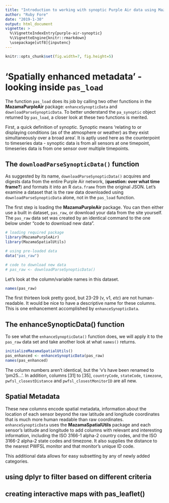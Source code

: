 ```yaml
---
title: "Introduction to working with synoptic Purple Air data using MazamaPurpleAir"
author: "Ruby Fore"
date: "2019-1-30"
output: html_document
vignette: >
  %\VignetteIndexEntry{purple-air-synoptic}
  %\VignetteEngine{knitr::rmarkdown}
  \usepackage[utf8]{inputenc}
---
```


```r
knitr::opts_chunk$set(fig.width=7, fig.height=5)
```


# 'Spatially enhanced metadata' - looking inside `pas_load`

The function `pas_load` does its job by calling two other functions in the **MazamaPurpleAir** package: `enhanceSynopticData` and `downloadParseSynopticData`. To better understand the `pa_synoptic` object returned by `pas_load`, a closer look at these two functions is merited. 

First, a quick definition of synoptic. Synoptic means 'relating to or displaying conditions (as of the atmosphere or weather) as they exist simultaneously over a broad area'. It is aptly used here as the counterpoint to timeseries data - synoptic data is from all sensors at one timepoint, timeseries data is from one sensor over multiple timepoints. 

## The `downloadParseSynopticData()` function

As suggested by its name, `downloadParseSynopticData()` acquires and digests data from the entire Purple Air network, (**question: over what time frame?**) and formats it into an R `data.frame` from the original JSON. Let's examine a  dataset that is the raw data downloaded using `downloadParseSynopticData` alone, not in the `pas_load` function.   

The first step is loading the **MazamaPurpleAir** package. You can then either use a built in dataset, `pas_raw`, or download your data from the site yourself. The `pas_raw` data set was created by an identical command to the one below under "code to download new data".  

```r
# loading required package
library(MazamaPurpleAir)
library(MazamaSpatialUtils)

# using pre-loaded data
data("pas_raw")

# code to download new data 
# pas_raw <- downloadParseSynopticData()
```

Let's look at the column/variable names in this dataset. 
```r
names(pas_raw)
```
 
 
The first thirteen look pretty good, but 23-29 (v, v1, *etc*) are not human-readable. It would be nice to have a descriptive name for these columns. This is one enhancement accomplished by `enhanceSynopticData`.

## The enhanceSynopticData() function

To see what the `enhanceSynopticData()` function does, we will apply it to the `pas_raw` data set and take another look at what `names()` returns. 

```r
initializeMazamaSpatialUtils()
pas_enhanced <- enhanceSynopticData(pas_raw)
names(pas_enhanced)
```
 
The column numbers aren't identical, but the 'v's have been renamed to 'pm25...'. In addition, columns [31] to [35], `countryCode`, `stateCode`, `timezone`, `pwfsl_closestDistance` and `pwfsl_closestMonitorID` are all new. 

## Spatial Metadata 

These new columns encode spatial metadata, information about the location of each sensor beyond the raw latitude and longitude coordinates that is much more human readable than raw coordinates. `enhanceSynopticData` uses the **MazamaSpatialUtils** package and each sensor's latitude and longitude to add columns with relevant and interesting information, including the ISO 3166-1 alpha-2 country codes, and the ISO 3166-2 alpha-2 state codes and timezone. It also supplies the distance to the nearest PWFSL monitor and that monitor's unique ID code.  

This additional data allows for easy subsetting by any of newly added categories. 




## using dplyr to filter based on different criteria
## creating interactive maps with pas_leaflet()